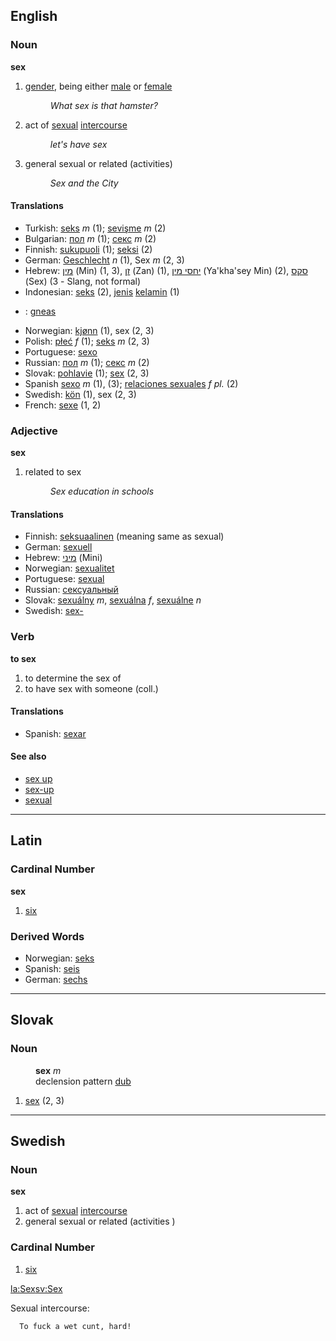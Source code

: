 ==English==

===Noun===
'''sex'''

#[[gender]], being either [[male]] or [[female]]
#:''What sex is that hamster?''
#act of [[sexual]] [[intercourse]] 
#:''let's have sex''
#general sexual or related (activities)
#:''Sex and the City''

====Translations====
*Turkish: [[seks]] ''m'' (1); [[sevişme]] ''m'' (2)
*Bulgarian: [[пол]] ''m'' (1); [[секс]] ''m'' (2)
*Finnish: [[sukupuoli]] (1); [[seksi]] (2)
*German: [[Geschlecht]] ''n'' (1), Sex ''m'' (2, 3)
*Hebrew: [[מין]] (Min) (1, 3), [[זן]] (Zan) (1), [[יחסי מין]] (Ya'kha'sey Min) (2), [[סקס]] (Sex) (3 - Slang, not formal)
*Indonesian: [[seks]] (2), [[jenis]] [[kelamin]] (1)
*{{ga}}: [[gneas]]
*Norwegian: [[kjønn]] (1), sex (2, 3)
*Polish: [[płeć]] ''f'' (1); [[seks]] ''m'' (2, 3)
*Portuguese: [[sexo]]
*Russian: [[пол]] ''m'' (1); [[секс]] ''m'' (2)
*Slovak: [[pohlavie]] (1); [[sex#Slovak|sex]] (2, 3)
*Spanish [[sexo]] ''m'' (1), (3); [[relaciones sexuales]] ''f pl.'' (2)
*Swedish: [[kön]] (1), sex (2, 3)
*French: [[sexe]] (1, 2)

===Adjective===
'''sex'''
#related to sex
#:''Sex education in schools''

====Translations====
*Finnish: [[seksuaalinen]] (meaning same as sexual)
*German: [[sexuell]]
*Hebrew: [[מיני]] (Mini)
*Norwegian: [[sexualitet]]
*Portuguese:  [[sexual]]
*Russian: [[сексуальный]]
*Slovak: [[sexuálny]] ''m'', [[sexuálna]] ''f'', [[sexuálne]] ''n''
*Swedish: [[sex-]]

===Verb===
'''to sex'''
#to determine the sex of
#to have sex with someone (coll.)

====Translations====
*Spanish: [[sexar]]

====See also====
*[[sex up]]
*[[sex-up]]
*[[sexual]]

----

== Latin ==

=== Cardinal Number ===
'''sex'''

# [[six]]

=== Derived Words ===
*Norwegian: [[seks]]
*Spanish: [[seis]]
*German: [[sechs]]

----

== Slovak ==
=== Noun ===
:'''sex''' ''m''
: declension pattern [[Slovak declension pattern dub|dub]]
# [[sex#English|sex]] (2, 3)

----

==Swedish==
===Noun===
'''sex'''
#act of [[sexual]] [[intercourse]] 
#general sexual or related (activities )

=== Cardinal Number ===
# [[six]]

[[la:Sex]][[sv:Sex]]

Sexual intercourse:
   To fuck a wet cunt, hard!